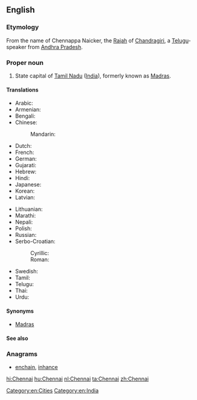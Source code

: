 ==English==
{{wikipedia}}

===Etymology===
From the name of Chennappa Naicker, the [[Rajah]] of [[Chandragiri]], a [[Telugu]]-speaker from [[Andhra Pradesh]].

===Proper noun===
{{en-proper noun}}

# State capital of [[Tamil Nadu]] ([[India]]), formerly known as [[Madras]].

====Translations====
{{trans-top|state capital of Tamil Nadu, India}}
* Arabic: {{t-|ar|تشيناي|m|tr=tshinaay}}
* Armenian: {{t-|hy|Չեննայ|tr=Čennay}}
* Bengali: {{t-|bn|চেন্নাই}}
* Chinese:
*: Mandarin: {{t|cmn|金奈|tr=Jīnnài|sc=Hani}}
* Dutch: {{t+|nl|Chennai}}
* French: {{t-|fr|Chennai}}
* German: {{t-|de|Chennai}}
* Gujarati: {{t-|gu|ચેન્નઈ|tr=ćennaī}}
* Hebrew: {{t-|he|צ'נאי}}
* Hindi: {{t+|hi|चेन्नई|tr=cenna'ī}}
* Japanese: {{t-|ja|チェンナイ|tr=Chennai}}
* Korean: {{t-|ko|첸나이|tr=Chennai|sc=Hang}}
* Latvian: {{t-|lv|Čenaja}}
{{trans-mid}}
* Lithuanian: {{t-|lt|Čenajus}}
* Marathi: {{t-|mr|चेन्नई|tr=ćennaī}}
* Nepali: {{t-|ne|चेन्नई|tr=ćennaī|sc=Deva}}
* Polish: {{t-|pl|Chennai}}
* Russian: {{t-|ru|Ченнаи|tr=Čennái}}
* Serbo-Croatian:
*: Cyrillic: {{t-|sh|Ченај|m}}
*: Roman: {{t-|sh|Čenaj|m}}
* Swedish: {{t-|sv|Chennai}}
* Tamil: {{t+|ta|சென்னை|tr=chennai}}
* Telugu: {{t-|te|చెన్నై}}
* Thai: {{t-|th|เจนไน|tr=jayn-nai}}
* Urdu: {{t-|ur|چنائی|tr=ćennaī}}
{{trans-bottom}}

====Synonyms====
* [[Madras]] {{qualifier|former name}}

====See also====
{{projectlink|pedia|lang=en}}

===Anagrams===
* [[enchain#English|enchain]], [[inhance#English|inhance]]

[[Category:en:Cities]]
[[Category:en:India]]

[[hi:Chennai]]
[[hu:Chennai]]
[[nl:Chennai]]
[[ta:Chennai]]
[[zh:Chennai]]